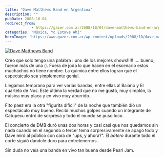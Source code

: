 ```yaml
---
title: 'Dave Matthews Band en Argentina'
description: ""
pubDate: 2008-10-04
redirect_from: 
            - https://gazer.com.ar/2008/10/04/dave-matthews-band-en-argentina/
categories: "Música, Yo Estuve Ahí"
heroImage: 'https://www.gazer.com.ar/wp-content/uploads/2008/10/dave_matthews_hi_res-150x150.jpg'
---
```

[![Dave Matthews Band](https://www.gazer.com.ar/wp-content/uploads/2008/10/dave_matthews_hi_res-150x150.jpg "Dave Matthews Band")](/img/uploads/2008/10/dave_matthews_hi_res.jpg)

Creo que solo tengo una palabra : uno de los mejores shows!!!!! .... bueno, fueron más de una :). Fuera de joda lo que hacen en el escenario estos muchachos no tiene nombre. La química entre ellos logran que el espectáculo sea simplemente genial.

Llegamos temprano para ver varias bandas, entre ellas al Baiano y El cuarteto de Nos. Este último la verdad que no me gustó, muy simplón, la música muy placa y en vivo muy aburrido.

Fito paez era la otra "figurita difícil" de la noche que también dió un espectáculo muy bueno. Recibí muchos golpes cuando un integrante de Catupecu entró de sorpresa y todo el mundo se puso loco.

El concierto de DMB duró unas dos horas y casi casi que nos quedamos sin nada cuando en el segundo o tercer tema sorpresivamente se apagó todo y Dave miró al público con cara de "ups, y ahora?". El _batero_ durante todo el corte siguió dándole duro para entretenernos.

Sin duda no veía una banda en vivo tan buena desde Pearl Jam.
